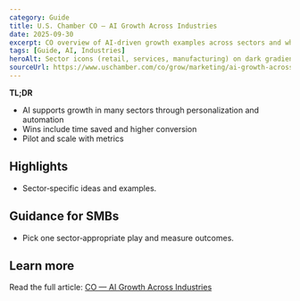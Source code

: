 ```yaml
---
category: Guide
title: U.S. Chamber CO — AI Growth Across Industries
date: 2025-09-30
excerpt: CO overview of AI‑driven growth examples across sectors and what SMBs can take away.
tags: [Guide, AI, Industries]
heroAlt: Sector icons (retail, services, manufacturing) on dark gradient
sourceUrl: https://www.uschamber.com/co/grow/marketing/ai-growth-across-industries
---
```


**TL;DR**

- AI supports growth in many sectors through personalization and automation
- Wins include time saved and higher conversion
- Pilot and scale with metrics

## Highlights

- Sector‑specific ideas and examples.

## Guidance for SMBs

- Pick one sector‑appropriate play and measure outcomes.

## Learn more

Read the full article: <a href="https://www.uschamber.com/co/grow/marketing/ai-growth-across-industries" target="_blank" rel="noopener noreferrer">CO — AI Growth Across Industries</a>
